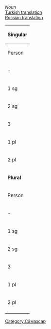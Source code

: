 

''Noun''<br/>
[http://ilazki.thinkgeek.co.uk/~spectre/txuvaix/cv-tr/index.php?q=хӑю Turkish translation]<br/>
[http://samah.chv.su/cgi-bin/s.cgi?a=s&word=хӑю Russian translation]

{|class=wikitable
|-
!colspan=9|'''Singular'''
|-
!  Person  !!  Tеп<br/>Absolutive  !!  Камӑнлӑх<br/>Genitive  !!  Пару<br/>Dative  !!  Вырӑн<br/>Locative !!  Туху<br/>Ablative  !!  Пӗрлелӗх<br/>Instrumental  !!  Ҫуклӑх<br/>Privative  !!  Пирке<br/>Final
|-
| - || хӑю || хӑйӑв·ӑн || хӑйӑв·а || хӑю·ра || хӑю·ран || хӑю·па || хӑю·сӑр || хӑю·шӑн
|-
| 1 sg || хӑйӑв·ӑм || хӑйӑв·ӑм·ӑн || хӑйӑв·ӑм·а || хӑйӑв·ӑм·ра || хӑйӑв·ӑм·ран || хӑйӑв·ӑм·па || хӑйӑв·ӑм·сӑр || хӑйӑв·ӑм·шӑн
|-
| 2 sg || хӑйӑв·у || хӑйӑв·у·н || хӑйӑв·н·а || хӑйӑв·у·н·та|| хӑйӑв·у·н·тан || хӑйӑв·у·па || хӑйӑв·у·сӑр || хӑйӑв·у·шӑн
|-
| 3 || хӑйӑв·ӗ || хӑйӑв·ӗ·н || хӑйӑв··не || хӑйӑв·ӗ·нче || хӑйӑв·ӗ·нчен || хӑйӑв·ӗ·пе || хӑйӑв·ӗ·сӗр || хӑйӑв·ӗ·шӗн
|-
| 1 pl || хӑйӑв·ӑм·ӑр || хӑйӑв·ӑм·ӑр·ӑн || хӑйӑв·ӑм·ӑр·а || хӑйӑв·ӑм·ӑр·та || хӑйӑв·ӑм·ӑр·тан || хӑйӑв·ӑм·ӑр·па || хӑйӑв·ӑм·ӑр·сӑр || хӑйӑв·ӑм·ӑр·шӑн
|-
| 2 pl || хӑйӑв·ӑр || хӑйӑв·ӑр·ӑн || хӑйӑв·ӑр·а || хӑйӑв·ӑр·та || хӑйӑв·ӑр·тан || хӑйӑв·ӑр·па || хӑйӑв·ӑр·сӑр || хӑйӑв·ӑр·шӑн
|-
!colspan=9|'''Plural'''
|-
!  Person  !!  Tеп<br/>Absolutive  !!  Камӑнлӑх<br/>Genitive  !!  Пару<br/>Dative  !!  Вырӑн<br/>Locative  !!  Туху<br/>Ablative  !!  Пӗрлелӗх<br/>Instrumental  !!  Ҫуклӑх<br/>Privative  !!  Пирке<br/>Final
|-
| - || хӑю·сем || хӑю·се·н || хӑю·сен·е || хӑю·сен·че || хӑю·сен·чен || хӑю·сем·пе || хӑю·сем·сӗр || хӑю·сем·шӗн
|-
| 1 sg || хӑйӑв·ӑм·сем || хӑйӑв·ӑм·се·н || хӑйӑв·ӑм·сен·е || хӑйӑв·ӑм·сен·че || хӑйӑв·ӑм·сен·чен || хӑйӑв·ӑм·сем·пе || хӑйӑв·ӑм·сем·сӗр || хӑйӑв·ӑм·сем·шӗн
|-
| 2 sg || хӑйӑв·у·сем || хӑйӑв·у·се·н || хӑйӑв·у·сен·е || хӑйӑв·у·сен·че || хӑйӑв·у·сен·чен || хӑйӑв·у·сем·пе || хӑйӑв·у·сем·сӗр || хӑйӑв·у·сем·шӗн
|-
| 3 || хӑйӑв·ӗ·сем || хӑйӑв·ӗ·се·н || хӑйӑв·ӗ·сен·е || хӑйӑв·ӗ·сен·че || хӑйӑв·ӗ·сен·чен || хӑйӑв·ӗ·сем·пе || хӑйӑв·ӗ·сем·сӗр || хӑйӑв·ӗ·сем·шӗн
|-
| 1 pl || хӑйӑв·ӑм·ӑр·сем || хӑйӑв·ӑм·ӑр·се·н || хӑйӑв·ӑм·ӑр·сен·е || хӑйӑв·ӑм·ӑр·сен·че || хӑйӑв·ӑм·ӑр·сен·чен || хӑйӑв·ӑм·ӑр·сем·пе || хӑйӑв·ӑм·ӑр·сем·сӗр || хӑйӑв·ӑм·ӑр·сем·шӗн
|-
| 2 pl || хӑйӑв·ӑр·сем || хӑйӑв·ӑр·се·н || хӑйӑв·ӑр·сен·е || хӑйӑв·ӑр·сен·че || хӑйӑв·ӑр·сен·чен || хӑйӑв·ӑр·сем·пе || хӑйӑв·ӑр·сем·сӗр || хӑйӑв·ӑр·сем·шӗн
|-
|}

[[Category:Сӑмахсар]]